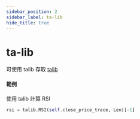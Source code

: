 ```yaml
---
sidebar_position: 2
sidebar_label: ta-lib
hide_title: true
---
```



# ta-lib

可使用 talib 存取 [talib](https://github.com/mrjbq7/ta-lib)

#### 範例

使用 talib 計算 RSI

```python
rsi = talib.RSI(self.close_price_trace, Len)[-1]
```
